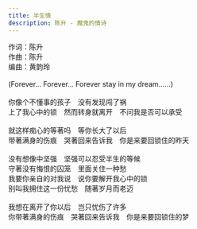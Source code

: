 ```yaml
---
title: 半生情
description: 陈升 - 魔鬼的情诗
---
```


作词：陈升<br />作曲：陈升<br />编曲：黄韵玲<br /><br />(Forever... Forever... Forever stay in my dream......)<br /><br />你像个不懂事的孩子　没有发现闯了祸<br />上了我心中的锁　然而转身就离开　不问我是否可以承受<br /><br />就这样痴心的等著吗　等你长大了以后<br />带著满身的伤痕　哭著回来告诉我　你是来要回锁住的昨天<br /><br />没有想像中坚强　坚强可以忍受半生的等候<br />守著没有悔恨的囚笼　里面关住一种愁<br />我要你亲自的对我说　说你要解开我心中的锁<br />别叫我拥住这一份忧愁　随著岁月而老迈<br /><br />我想在离开了你以后　岂只忧伤了许多<br />你带著满身的伤痕　哭著回来告诉我　你是来要回锁住的梦